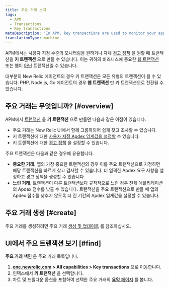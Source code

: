 ```yaml
---
title: 주요 거래 소개
tags:
  - APM
  - Transactions
  - Key transactions
metaDescription: 'In APM, key transactions are used to monitor your application''''s important or unique transactions and processes.'
translationType: machine
---
```


APM에서는 사용자 지정 수준의 모니터링을 원하거나 자체 [경고 정책](/docs/apm/transactions/key-transactions/view-key-transactions-alert-information) 을 원할 때 트랜잭션을 **키 트랜잭션** 으로 만들 수 있습니다. 이는 귀하의 비즈니스에 중요한 [웹 트랜잭션](/docs/using-new-relic/welcome-new-relic/getting-started/glossary#transaction) 또는 웹이 [아닌](/docs/using-new-relic/welcome-new-relic/getting-started/glossary#non-web-transaction) 트랜잭션일 수 있습니다.

대부분의 New Relic 에이전트의 경우 키 트랜잭션은 모든 유형의 트랜잭션이 될 수 있습니다. PHP, Node.js, Go 에이전트의 경우 **웹 트랜잭션** 만 키 트랜잭션으로 전환될 수 있습니다.

## 주요 거래는 무엇입니까? [#overview]

APM에서 [트랜잭션](/docs/apm/transactions/intro-transactions/transactions-new-relic-apm) 을 **키 트랜잭션** 으로 만들면 다음과 같은 이점이 있습니다.

* 주요 거래는 New Relic UI에서 함께 그룹화되어 쉽게 찾고 조사할 수 있습니다.
* 키 트랜잭션에 대한 [사용자 지정 Apdex 임계값을 설정할](/docs/apm/transactions/key-transactions/create-key-transactions#apdex) 수 있습니다.
* 키 트랜잭션에 대한 [경고 정책](/docs/apm/transactions/key-transactions/view-key-transactions-alert-information) 을 설정할 수 있습니다.

주요 트랜잭션은 다음과 같은 경우에 유용합니다.

* **중요한 거래.** 앱의 가장 중요한 트랜잭션의 경우 이를 주요 트랜잭션으로 지정하면 해당 트랜잭션을 빠르게 찾고 검사할 수 있습니다. 더 엄격한 Apdex 요구 사항을 설정하고 경고 정책을 생성할 수 있습니다.
* **느린 거래.** 트랜잭션이 다른 트랜잭션보다 규칙적으로 느린 경우 전체 애플리케이션의 Apdex 점수를 낮출 수 있습니다. 트랜잭션을 주요 트랜잭션으로 만들 때 앱의 Apdex 점수를 낮추지 않도록 더 긴 기간의 Apdex 임계값을 설정할 수 있습니다.

## 주요 거래 생성 [#create]

주요 거래를 생성하려면 주요 거래 [생성 및 업데이트](/docs/apm/transactions/key-transactions/create-update-key-transactions) 를 참조하십시오.

## UI에서 주요 트랜잭션 보기 [#find]

**주요 거래 색인** 은 주요 거래 목록입니다.

1. **[one.newrelic.com](https://one.newrelic.com/all-capabilities) > All capabilities > Key transactions** 으로 이동합니다.
2. 인덱스에서 **키 트랜잭션** 을 선택합니다.
3. 차트 및 드릴다운 옵션을 포함하여 선택한 주요 거래의 [**요약** 페이지](/docs/apm/transactions/key-transactions/viewing-key-transactions) 를 봅니다.